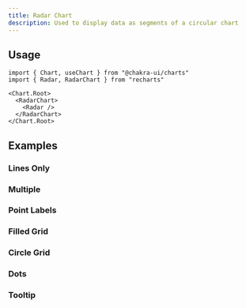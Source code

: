 ```yaml
---
title: Radar Chart
description: Used to display data as segments of a circular chart
---
```


<ExampleTabs name="charts/radar-chart-basic" />

## Usage

```tsx
import { Chart, useChart } from "@chakra-ui/charts"
import { Radar, RadarChart } from "recharts"
```

```tsx
<Chart.Root>
  <RadarChart>
    <Radar />
  </RadarChart>
</Chart.Root>
```

## Examples

### Lines Only

<ExampleTabs name="charts/radar-chart-lines-only" />

### Multiple

<ExampleTabs name="charts/radar-chart-multiple" />

### Point Labels

<ExampleTabs name="charts/radar-chart-with-point-label" />

### Filled Grid

<ExampleTabs name="charts/radar-chart-with-filled-grid" />

### Circle Grid

<ExampleTabs name="charts/radar-chart-with-circle-grid" />

### Dots

<ExampleTabs name="charts/radar-chart-with-dots" />

### Tooltip

<ExampleTabs name="charts/radar-chart-with-tooltip" />

